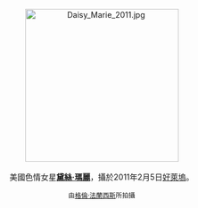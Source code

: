<center>
[[File:Daisy_Marie_2011.jpg|275px]]
<br><br>
美國色情女星'''[[黛絲·瑪麗|黛絲·瑪麗]]'''，攝於2011年2月5日[[好萊塢|好萊塢]]。
<p>
<small>由[[:en:User:Toglenn|格倫·法蘭西斯]]所拍攝</small>
</center>